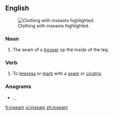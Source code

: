 ==English==
[[File:RV Schritt.png|thumb|Clothing with inseams highlighted.]]

===Noun===
{{en-noun}}

# The seam of a [[trouser]] up the inside of the leg.

===Verb===
{{en-verb}}

# To [[impress]] or [[mark]] with a [[seam]] or [[cicatrix]].
#: {{rfquotek|Alexander Pope}}

===Anagrams===
* {{l|en|Amiens}}, {{l|en|amines}}, {{l|en|animés}}
[[fi:inseam]]
[[vi:inseam]]
[[zh:inseam]]